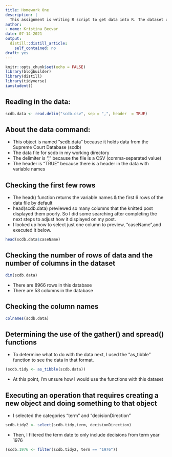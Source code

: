 ```yaml
---
title: Homework One
description: |
  This assignment is writing R script to get data into R. The dataset used for this assignment is scdb.
author:
- name: Kristina Becvar
date: 07-14-2021
output:
  distill::distill_article:
    self_contained: no
draft: yes
---
```


```r
knitr::opts_chunk$set(echo = FALSE)
library(blogbuilder)
library(distill)
library(tidyverse)
iamstudent()
```

## **Reading in the data:**

```r
scdb.data <- read.delim("scdb.csv", sep = ",", header  = TRUE)
```

## **About the data command:**

+ This object is named "scdb.data" because it holds data from the Supreme Court Database (scdb)
+ The data file for scdb in my working directory
+ The delimiter is "," because the file is a CSV (comma-separated value)
+ The header is "TRUE" because there is a header in the data with variable names

## **Checking the first few rows**

+ The head() function returns the variable names & the first 6 rows of the data file by default
+ head(scdb.data) previewed so many columns that the knitted post displayed them poorly. So I did some searching after completing the next steps to adjust how it displayed on my post.
+ I looked up how to select just one column to preview, "caseName",and executed it below.

```r
head(scdb.data$caseName)
```
## Checking the number of rows of data and the number of columns in the dataset

```r
dim(scdb.data)
```
+ There are 8966 rows in this database
+ There are 53 columns in the database

## Checking the column names

```r
colnames(scdb.data)
```

## Determining the use of the gather() and spread() functions

+ To determine what to do with the data next, I used the "as_tibble" function to see the data in that format.

```r
(scdb.tidy <- as_tibble(scdb.data))
```

+ At this point, I'm unsure how I would use the functions with this dataset

## Executing an operation that requires creating a new object and doing something to that object
+ I selected the categories "term" and "decisionDirection" 

```r
scdb.tidy2 <- select(scdb.tidy,term, decisionDirection)
```

+ Then, I filtered the term date to only include decisions from term year 1976

```r
(scdb.1976 <- filter(scdb.tidy2, term == "1976"))
```
